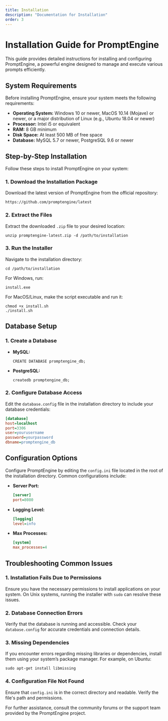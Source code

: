 ```yaml
---
title: Installation
description: "Documentation for Installation"
order: 3
---
```


# Installation Guide for PromptEngine

This guide provides detailed instructions for installing and configuring PromptEngine, a powerful engine designed to manage and execute various prompts efficiently.

## System Requirements

Before installing PromptEngine, ensure your system meets the following requirements:

- **Operating System:** Windows 10 or newer, MacOS 10.14 (Mojave) or newer, or a major distribution of Linux (e.g., Ubuntu 18.04 or newer)
- **Processor:** Intel i5 or equivalent
- **RAM:** 8 GB minimum
- **Disk Space:** At least 500 MB of free space
- **Database:** MySQL 5.7 or newer, PostgreSQL 9.6 or newer

## Step-by-Step Installation

Follow these steps to install PromptEngine on your system:

### 1. Download the Installation Package

   Download the latest version of PromptEngine from the official repository:
   ```
   https://github.com/promptengine/latest
   ```

### 2. Extract the Files

   Extract the downloaded `.zip` file to your desired location:
   ```
   unzip promptengine-latest.zip -d /path/to/installation
   ```

### 3. Run the Installer

   Navigate to the installation directory:
   ```
   cd /path/to/installation
   ```

   For Windows, run:
   ```
   install.exe
   ```

   For MacOS/Linux, make the script executable and run it:
   ```
   chmod +x install.sh
   ./install.sh
   ```

## Database Setup

### 1. Create a Database

   - **MySQL:**
     ```
     CREATE DATABASE promptengine_db;
     ```

   - **PostgreSQL:**
     ```
     createdb promptengine_db;
     ```

### 2. Configure Database Access

   Edit the `database.config` file in the installation directory to include your database credentials:
   ```ini
   [database]
   host=localhost
   port=3306
   user=yourusername
   password=yourpassword
   dbname=promptengine_db
   ```

## Configuration Options

Configure PromptEngine by editing the `config.ini` file located in the root of the installation directory. Common configurations include:

- **Server Port:**
  ```ini
  [server]
  port=8080
  ```

- **Logging Level:**
  ```ini
  [logging]
  level=info
  ```

- **Max Processes:**
  ```ini
  [system]
  max_processes=4
  ```

## Troubleshooting Common Issues

### 1. Installation Fails Due to Permissions

   Ensure you have the necessary permissions to install applications on your system. On Unix systems, running the installer with `sudo` can resolve these issues.

### 2. Database Connection Errors

   Verify that the database is running and accessible. Check your `database.config` for accurate credentials and connection details.

### 3. Missing Dependencies

   If you encounter errors regarding missing libraries or dependencies, install them using your system’s package manager. For example, on Ubuntu:
   ```
   sudo apt-get install libmissing
   ```

### 4. Configuration File Not Found

   Ensure that `config.ini` is in the correct directory and readable. Verify the file's path and permissions.

For further assistance, consult the community forums or the support team provided by the PromptEngine project.
